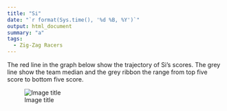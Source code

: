 ```yaml
---
title: "Si"
date: "`r format(Sys.time(), '%d %B, %Y')`"
output: html_document
summary: "a"
tags:
  - Zig-Zag Racers
---
```


The red line in the graph below show the trajectory of Si's scores. The grey line show the team median and the grey ribbon the range from top five score to bottom five score.

![Image title](Si.jpg)
